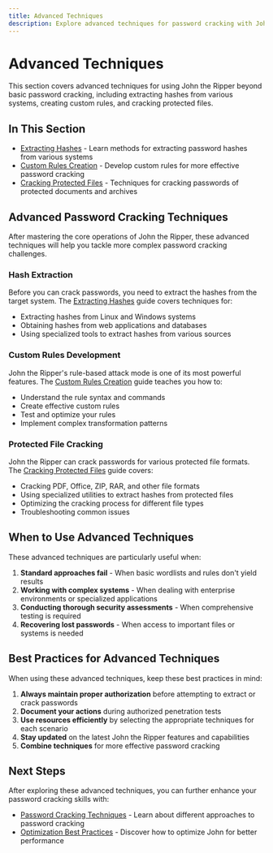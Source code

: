 ```yaml
---
title: Advanced Techniques
description: Explore advanced techniques for password cracking with John the Ripper
---
```


# Advanced Techniques

This section covers advanced techniques for using John the Ripper beyond basic password cracking, including extracting hashes from various systems, creating custom rules, and cracking protected files.

## In This Section

- [Extracting Hashes](/docs/john-the-ripper/advanced-techniques/extracting-hashes) - Learn methods for extracting password hashes from various systems
- [Custom Rules Creation](/docs/john-the-ripper/advanced-techniques/custom-rules-creation) - Develop custom rules for more effective password cracking
- [Cracking Protected Files](/docs/john-the-ripper/advanced-techniques/cracking-protected-files) - Techniques for cracking passwords of protected documents and archives

## Advanced Password Cracking Techniques

After mastering the core operations of John the Ripper, these advanced techniques will help you tackle more complex password cracking challenges.

### Hash Extraction

Before you can crack passwords, you need to extract the hashes from the target system. The [Extracting Hashes](/docs/john-the-ripper/advanced-techniques/extracting-hashes) guide covers techniques for:

- Extracting hashes from Linux and Windows systems
- Obtaining hashes from web applications and databases
- Using specialized tools to extract hashes from various sources

### Custom Rules Development

John the Ripper's rule-based attack mode is one of its most powerful features. The [Custom Rules Creation](/docs/john-the-ripper/advanced-techniques/custom-rules-creation) guide teaches you how to:

- Understand the rule syntax and commands
- Create effective custom rules
- Test and optimize your rules
- Implement complex transformation patterns

### Protected File Cracking

John the Ripper can crack passwords for various protected file formats. The [Cracking Protected Files](/docs/john-the-ripper/advanced-techniques/cracking-protected-files) guide covers:

- Cracking PDF, Office, ZIP, RAR, and other file formats
- Using specialized utilities to extract hashes from protected files
- Optimizing the cracking process for different file types
- Troubleshooting common issues

## When to Use Advanced Techniques

These advanced techniques are particularly useful when:

1. **Standard approaches fail** - When basic wordlists and rules don't yield results
2. **Working with complex systems** - When dealing with enterprise environments or specialized applications
3. **Conducting thorough security assessments** - When comprehensive testing is required
4. **Recovering lost passwords** - When access to important files or systems is needed

## Best Practices for Advanced Techniques

When using these advanced techniques, keep these best practices in mind:

1. **Always maintain proper authorization** before attempting to extract or crack passwords
2. **Document your actions** during authorized penetration tests
3. **Use resources efficiently** by selecting the appropriate techniques for each scenario
4. **Stay updated** on the latest John the Ripper features and capabilities
5. **Combine techniques** for more effective password cracking

## Next Steps

After exploring these advanced techniques, you can further enhance your password cracking skills with:

- [Password Cracking Techniques](/docs/john-the-ripper/password-cracking-techniques) - Learn about different approaches to password cracking
- [Optimization Best Practices](/docs/john-the-ripper/optimization-best-practices) - Discover how to optimize John for better performance
